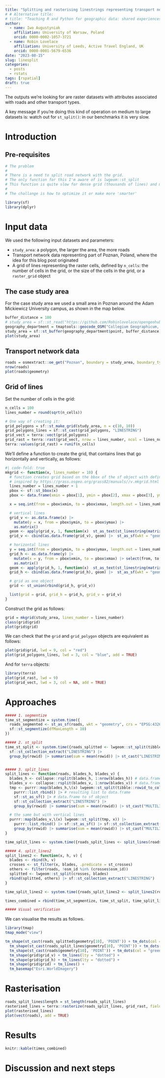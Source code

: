 ```yaml
---
title: "Splitting and rasterising linestrings representing transport networks"
# # Alternative title:
# title: "Teaching R and Python for geographic data: shared experiences and lessons learned"
author: 
  - name: Iwo Augustyniak
    affiliation: University of Warsaw, Poland
    orcid: 0000-0002-1057-3721
  - name: Robin Lovelace
    affiliation: University of Leeds, Active Travel England, UK
    orcid: 0000-0001-5679-6536
date: "2023-08-15"
slug: linesplit
categories: 
  - posts
  - rstats
tags: [rspatial]
draft: true
---
```


The outputs we're looking for are raster datasets with attributes associated with roads and other transport types.

A key message if you're doing this kind of operation on medium to large datasets is: watch out for `st_split()`: in our benchmarks it is very slow.

# Introduction

## Pre-requisites

```r
# The problem
#
# There is a need to split road network with the grid.
# The only function for this I'm aware of is lwgeom::st_split
# This function is quite slow for dense grid (thousands of lines) and many roads (milions)
#
# The challange is how to optimize it or make more 'smarter'

library(sf)
library(dplyr)
```

# Input data

We used the following input datasets and parameters:

- `study_area`: a polygon, the larger the area, the more roads
- Transport network data representing part of Poznan, Poland, where the idea for this blog post originated
- A grid of lines representing the raster cells, defined by `n_cells`: the number of cells in the grid, or the size of the cells in the grid, or a `raster_grid` object

## The case study area

For the case study area we used a small area in Poznan around the Adam Mickiewicz University campus, as shown in the map below.

```r
buffer_distance = 100
# study_area = sf::st_read("https://github.com/Robinlovelace/opengeohub2023/raw/main/pois_buffer_simple.geojson")
geography_department = tmaptools::geocode_OSM("Collegium Geographicum, Poznan", as.sf = TRUE)
study_area = sf::st_buffer(geography_department$point, buffer_distance)
plot(study_area)
```

## Transport network data

```r
roads = osmextract::oe_get("Poznan", boundary = study_area, boundary_type = "clipsrc")
nrow(roads)
plot(roads$geometry)
```

## Grid of lines

Set the number of cells in the grid:

```r
n_cells = 100
lines_number = round(sqrt(n_cells))
```


```r
# One way of creating it:
grid_polygons = sf::st_make_grid(study_area, n = c(10, 10))
grid_polygons_lines = sf::st_cast(grid_polygons, "LINESTRING")
grid_vect = terra::vect(grid_polygons)
grid_rast = terra::rast(grid_vect, nrow = lines_number, ncol = lines_number)
terra::values(grid_rast) = runif(n_cells)
```

We'll define a function to create the grid, that contains lines that go horizontally and vertically, as follows:

```r
#| code-fold: true
mkgrid <- function(x, lines_number = 10) {
  # function creates grid based on the bbox of the sf object with defined number of lines
  # inspired by https://grass.osgeo.org/grass82/manuals//v.mkgrid.html
  lines_number = lines_number + 1
  pbox <- sf::st_bbox(x)
  pbox <- data.frame(xmin = pbox[1], ymin = pbox[2], xmax = pbox[3], ymax = pbox[4])

  x = seq.int(from = pbox$xmin, to = pbox$xmax, length.out = lines_number)

  # vertical lines
  grid_v <- as.data.frame(x) |>
    mutate(y = x, from = pbox$ymin, to = pbox$ymax) |>
    as.matrix()
  geom <- apply(grid_v, 1, function(x)  st_as_text(st_linestring(matrix(x, ncol = 2))), simplify = T)
  grid_v <- cbind(as.data.frame(grid_v), geom) |>  st_as_sf(wkt = "geom", crs = "EPSG:4326")

  # horizontal lines
  y = seq.int(from = pbox$ymin, to = pbox$ymax, length.out = lines_number)
  grid_h <- as.data.frame(y) |>
    mutate(x = y, from = pbox$xmin, to = pbox$xmax) |> select(from, to, x, y) |>
    as.matrix()
  geom <- apply(grid_h, 1, function(x)  st_as_text(st_linestring(matrix(x, ncol = 2))), simplify = T)
  grid_h <- cbind(as.data.frame(grid_h), geom) |>  st_as_sf(wkt = "geom", crs = "EPSG:4326")

  # grid as one object
  grid <- st_union(rbind(grid_h, grid_v))

  list(grid = grid, grid_h = grid_h, grid_v = grid_v)
}
```

Construct the grid as follows:

```r
grid = mkgrid(study_area, lines_number = lines_number)
class(grid$grid)
plot(grid$grid)
```

We can check that the `grid` and `grid_polygon` objects are equivalent as follows:

```r
plot(grid$grid, lwd = 9, col = "red")
plot(grid_polygons_lines, lwd = 3, col = "blue", add = TRUE)
```

And for `terra` objects:

```r
library(terra)
plot(grid_rast, lwd = 9)
plot(grid_vect, lwd = 3, col = NA, add = TRUE)
```

# Approaches

```r
##### 1. segmentize
time_st_segmentize = system.time({
  roads_segmented <- st_as_sf(roads, wkt = "geometry", crs = "EPSG:4326") |>
  sf::st_segmentize(dfMaxLength = 10)
})

##### 2. st_split
time_st_split <- system.time({roads_splitted <- lwgeom::st_split(tibble::rowid_to_column(roads), grid$grid)|>
  sf::st_collection_extract("LINESTRING") |>
  group_by(rowid) |> summarise(sum = mean(rowid)) |> st_cast("LINESTRING")})


##### 3. split_lines
split_lines <- function(roads, blades_h, blades_v) {
  blades_h <- collapse::rsplit(blades_h, 1:nrow(blades_h)) # data.frame to list
  blades_v <- collapse::rsplit(blades_v, 1:nrow(blades_v)) # data.frame to list
  tmp <- purrr::map(blades_h,\(x) lwgeom::st_split(tibble::rowid_to_column(roads), x)) |> # split roads line by line
    purrr::list_rbind() |> # resulting list to data.frame
    sf::st_as_sf() |> # data.frame to sf object
    sf::st_collection_extract("LINESTRING") |>
    group_by(rowid) |> summarise(sum = mean(rowid)) |> st_cast("MULTILINESTRING") # splitted road segments back to one road

  # the same but with vertical lines
  purrr::map(blades_v,\(x) lwgeom::st_split(tmp, x)) |>
    purrr::list_rbind() |> sf::st_as_sf() |> sf::st_collection_extract("LINESTRING") |>
    group_by(rowid) |> summarise(sum = mean(rowid)) |> st_cast("MULTILINESTRING") # st_cast("LINESTRING") 'disappears' parts of multilines
}

time_split_lines <- system.time({roads_split_lines <- split_lines(roads, grid$grid_h, grid$grid_v)})

##### 4. split_lines2
split_lines2 <- function(x, h, v) {
  blades <- rbind(h, v)
  crosses <- st_filter(x, blades, .predicate = st_crosses)
  others <- filter(roads, !osm_id %in% (crosses$osm_id))
  splitted <- lwgeom::st_split(crosses, blades)
  rbind(splitted, others) |> sf::st_collection_extract("LINESTRING")
}

time_split_lines2 <- system.time({roads_split_lines2 <- split_lines2(roads, grid$grid_h, grid$grid_v)})

times_combined = rbind(time_st_segmentize, time_st_split, time_split_lines, time_split_lines2)

##### Visual verification

```


We can visualise the results as follows.

```r
library(tmap)
tmap_mode("view")

tm_shape(st_cast(roads_splitted$geometry[10], 'POINT')) + tm_dots(col = "red", scale = 4) +
  tm_shape(st_cast(roads_split_lines$geometry[10], 'POINT')) + tm_dots(col = "blue", scale = 2) +
  tm_shape(st_cast(roads$geometry[10], 'POINT')) + tm_dots(col = "green") +
  tm_shape(grid$grid_v) + tm_lines(lty = "dotted") +
  tm_shape(grid$grid_h) + tm_lines(lty = "dotted") +
  tm_shape(grid$grid) + tm_lines() +
  tm_basemap("Esri.WorldImagery")
```

# Rasterisation

```r
roads_split_lines$length = st_length(roads_split_lines)
rasterised_lines = terra::rasterize(roads_split_lines, grid_rast, field = "length", fun = sum)
plot(rasterised_lines)
plot(vect(roads), add = TRUE)
```


# Results

```r
knitr::kable(times_combined)
```

# Discussion and next steps

<!---
 # References 
--->



